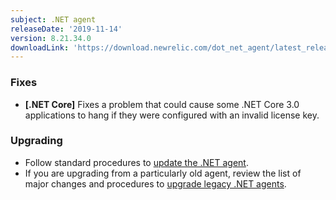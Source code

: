 ```yaml
---
subject: .NET agent
releaseDate: '2019-11-14'
version: 8.21.34.0
downloadLink: 'https://download.newrelic.com/dot_net_agent/latest_release'
---
```


### Fixes

* **\[.NET Core]** Fixes a problem that could cause some .NET Core 3.0 applications to hang if they were configured with an invalid license key.

### Upgrading

* Follow standard procedures to [update the .NET agent](/docs/agents/net-agent/installation-configuration/update-net-agent).
* If you are upgrading from a particularly old agent, review the list of major changes and procedures to [upgrade legacy .NET agents](/docs/agents/net-agent/troubleshooting/upgrade-legacy-net-agents).
